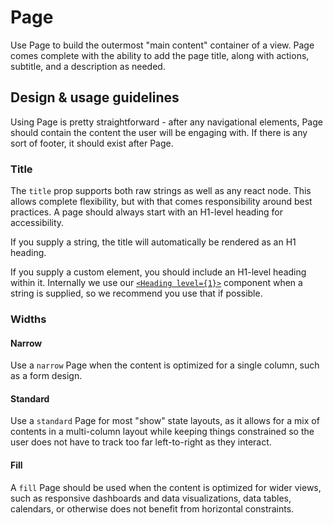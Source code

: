 
# Page

<Meta title="Components/Layouts and Structure/Page" component={Page} />

Use Page to build the outermost "main content" container of a view. Page comes
complete with the ability to add the page title, along with actions, subtitle,
and a description as needed.

## Design & usage guidelines

Using Page is pretty straightforward - after any navigational elements, Page
should contain the content the user will be engaging with. If there is any sort
of footer, it should exist after Page.

### Title

The `title` prop supports both raw strings as well as any react node. This
allows complete flexibility, but with that comes responsibility around best
practices. A page should always start with an H1-level heading for
accessibility.

If you supply a string, the title will automatically be rendered as an H1
heading.

If you supply a custom element, you should include an H1-level heading within
it. Internally we use our [`<Heading level={1}>`](/components/Heading) component
when a string is supplied, so we recommend you use that if possible.

### Widths

#### Narrow

Use a `narrow` Page when the content is optimized for a single column, such as a
form design.

#### Standard

Use a `standard` Page for most "show" state layouts, as it allows for a mix of
contents in a multi-column layout while keeping things constrained so the user
does not have to track too far left-to-right as they interact.

#### Fill

A `fill` Page should be used when the content is optimized for wider views, such
as responsive dashboards and data visualizations, data tables, calendars, or
otherwise does not benefit from horizontal constraints.

